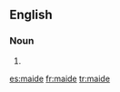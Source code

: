 ==English==

===Noun===
{{en-noun}}

# {{obsolete spelling of|maid}}

[[es:maide]]
[[fr:maide]]
[[tr:maide]]